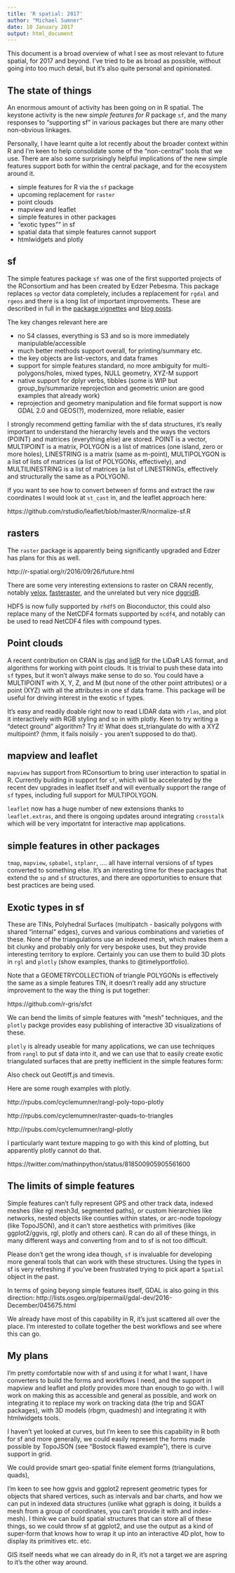 ```yaml
---
title: 'R spatial: 2017'
author: "Michael Sumner"
date: 10 January 2017
output: html_document
---
```


This document is a broad overview of what I see as most relevant to future spatial, for 2017 and beyond. I've tried to be as broad as possible, without going into too much detail, but it's also quite personal and opinionated. 

## The state of things

An enormous amount of activity has been going on in R spatial. The keystone activity is the new *simple features for R* package `sf`, and the many responses to "supporting sf" in various packages but there are many other non-obvious linkages. 

Personally, I have learnt quite a lot recently about the broader context within R and I'm keen to help consolidate some of the "non-central" tools that we use. There are also some surprisingly helpful implications of the new simple features support both for within the central package, and for the ecosystem around it. 

* simple features for R via the `sf` package
* upcoming replacement for `raster`
* point clouds
* mapview and leaflet
* simple features in other packages
* "exotic types"" in sf
* spatial data that simple features cannot support
* htmlwidgets and plotly

## sf

The simple features package `sf` was one of the first supported projects of the RConsortium and has been 
created by Edzer Pebesma. This package replaces `sp` vector data completely, includes a replacement for `rgdal` and `rgeos` and there  is a long list of important improvements. These are described in full in the [package vignettes](https://CRAN.r-project.org/package=sf) and [blog posts](http://r-spatial.org/). 

The key changes relevant here are

* no S4 classes, everything is S3 and so is more immediately manipulable/accessible
* much better methods support overall, for printing/summary etc. 
* the key objects are list-vectors, and data frames
* support for simple features standard, no more ambiguity for multi-polygons/holes, mixed types, NULL geometry, XYZ-M support
* native support for dplyr verbs, tibbles (some is WIP but group_by/summarize reprojection and geometric union are good examples that already work)
* reprojection and geometry manipulation and file format support is now GDAL 2.0 and GEOS(?), modernized, more reliable, easier


I strongly recommend getting familiar with the sf data structures, it's really important to understand the hierarchy levels and the ways the vectors (POINT) and matrices (everything else) are stored.  POINT is a vector, MULTIPOINT is a matrix, POLYGON is a list of matrices (one island, zero or more holes), LINESTRING is a matrix (same as m-point), MULTIPOLYGON is a list of lists of matrices (a list of POLYGONs, effectively), and MULTILINESTRING is a list of matrices (a list of LINESTRINGs, effectively and structurally the same as a POLYGON). 

If you want to see how to convert between sf forms and extract the raw coordinates I would look at `st_cast` in, and the leaflet approach here: 

https://github.com/rstudio/leaflet/blob/master/R/normalize-sf.R

## rasters

The `raster` package is apparently being significantly upgraded and Edzer has plans for this as well.

http://r-spatial.org/r/2016/09/26/future.html

There are some very interesting extensions to raster on CRAN recently, notably [velox](https://CRAN.R-project.org/package=velox), [fasteraster](https://CRAN.R-project.org/package=fasteraster), and the unrelated but very nice [dggridR](https://CRAN.R-project.org/package=dggridR).


HDF5 is now fully supported by `rhdf5` on Bioconductor, this could also replace many of the NetCDF4 formats supported by `ncdf4`, and notably can be used to read NetCDF4 files with compound types. 

## Point clouds

A recent contribution on CRAN is [rlas](https://CRAN.R-project.org/package=rlas) and [lidR](https://CRAN.R-project.org/package=lidR) for the LiDaR LAS format, and algorithms for working with point clouds. It is trivial to push these data into `sf` types, but it won't always make sense to do so. You could have a MULTIPOINT with X, Y, Z, and M (but none of the other point attributes) or a point (XYZ) with all the attributes in one sf data frame. This package will be useful for driving interest in the exotic `sf` types. 

It's easy and readily doable right now to read LIDAR data with `rlas`, and plot it interactively with RGB styling and so in with plotly. Keen to try writing a "detect ground" algorithm? Try it!  What does st_triangulate do with a XYZ multipoint? (hmm, it fails noisily - you aren't supposed to do that). 

## mapview and leaflet

`mapview` has support from RConsortium to bring user interaction to spatial in R. Currently building in support for `sf`, which will be accelerated by the recent dev upgrades in leaflet itself and will eventually support the range of `sf` types, including full support for MULTIPOLYGON. 

`leaflet` now has a huge number of new extensions thanks to `leaflet.extras`, and there is ongoing updates around integrating `crosstalk` which will be very importatnt for interactive map applications. 


## simple features in other packages

`tmap`, `mapview`, `spbabel`, `stplanr`, .... all have internal versions of sf types converted to something else. It's an interesting time for these packages that extend the `sp` and `sf` structures, and there are opportunities to ensure that best practices are being used. 

## Exotic types in sf

These are TINs, Polyhedral Surfaces (multipatch - basically polygons with shared "internal" edges), curves and various combinations and varieties of these. None of the triangulations use an indexed mesh, which makes them a bit clunky and probably only for very bespoke uses, but they provide interesting territory to explore. Certainly you can use them to build 3D plots in `rgl` and `plotly` (show examples, thanks to @timelyportfolio). 

Note that a GEOMETRYCOLLECTION of triangle POLYGONs is effectively the same as a simple features TIN, it doesn't really add any structure improvement to the way the thing is put together: 

https://github.com/r-gris/sfct

We can bend the limits of simple features with "mesh" techniques, and the `plotly` packge provides easy publishing of interactive 3D visualizations of these. 

`plotly` is already useable for many applications, we can use techniques from `rangl` to put sf data into it, and we can use that to easily create exotic triangulated surfaces that are pretty inefficient in the simple features form: 

Also check out Geotiff.js and  timevis. 

Here are some rough examples with plotly. 

http://rpubs.com/cyclemumner/rangl-poly-topo-plotly

http://rpubs.com/cyclemumner/raster-quads-to-triangles

http://rpubs.com/cyclemumner/rangl-plotly

I particularly want texture mapping to go with this kind of plotting, but apparently plotly cannot do that. 

https://twitter.com/mathinpython/status/818500905905561600


## The limits of simple features

Simple features can't fully represent GPS and other track data, indexed meshes (like rgl mesh3d, segmented paths), or custom hierarchies like networks, nested objects like counties within states, or arc-node topology (like TopoJSON), and it can't store aesthetics with primitives (like ggplot2/ggvis, rgl, plotly and others can). R can do all of these things, in many different ways and converting from and to sf is not too difficult. 

Please don't get the wrong idea though, `sf` is invaluable for developing more general tools that can work with these structures. Using the types in sf is very refreshing if you've been frustrated trying to pick apart a `Spatial` object in the past. 

In terms of going beyong simple features itself, GDAL is also going in this direction: http://lists.osgeo.org/pipermail/gdal-dev/2016-December/045675.html

We already have most of this capability in R, it's just scattered all over the place. I'm interested to collate together the best workflows and see where this can go. 


## My plans

I'm pretty comfortable now with sf and using it for what I want, I have converters to build the forms and workflows I need, and the support in mapview and leaflet and plotly provides more than enough to go with. I will work on making this as accessible and general as possible, and work on integrating it to replace my work on tracking data (the trip and SGAT packages), with 3D models (rbgm, quadmesh) and integrating it with htmlwidgets tools. 

I haven't yet looked at curves, but I'm keen to see this capability in R both for sf and more generally, we could easily represent the forms made possible by TopoJSON (see "Bostock flawed example"), there is curve support in grid. 

We could provide smart geo-spatial finite element forms (triangulations, quads), 

I'm keen to see how ggvis and ggplot2 represent geometric types for objects that shared vertices, such as intervals and bar charts, and how we can put in indexed data structures (unlike what ggraph is doing, it builds a mesh from a group of coordinates, you can't provide it with and index-mesh).  I think we can build spatial structures that can store all of these things, so we could throw sf at ggplot2, and use the output as a kind of super-form that knows how to wrap it up into an interactive 4D plot, how to display its primitives etc. etc. 

GIS itself needs what we can already do in R, it's not a target we are aspring to it's the other way around. 